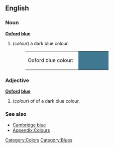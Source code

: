 ==English==

===Noun===
'''[[Oxford]] [[blue]]'''

#(''colour'') a dark blue colour.
#:<table><tr><td>Oxford blue colour: &nbsp;</td><td bgcolor="#407892" width="80">&nbsp; </td></tr></table>

===Adjective===
'''[[Oxford]] [[blue]]'''
#(''colour'') of of a dark blue colour.

===See also===
*[[Cambridge blue]]
*[[Wiktionary_Appendix:Colours|Appendix:Colours]]

[[Category:Colors]]
[[Category:Blues]]